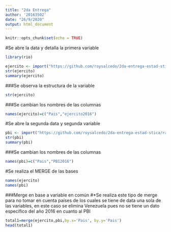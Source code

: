 ---
title: "2da Entrega"
author: '20163502'
date: "26/9/2020"
output: html_document
---

```{r setup, include=FALSE}
knitr::opts_chunk$set(echo = TRUE)
```

#Se abre la data y detalla la primera variable

```{r}
library(rio)

ejercito <- import("https://github.com/roysalcedo/2da-entrega-estad-stica/raw/master/Ejercito.xlsx")
str(ejercito)
summary(ejercito)
```

###Se observa la estructura de la variable

```{r}
str(ejercito)
```

###Se cambian los nombres de las columnas

```{r}
names(ejercito)=c("Pais","ejercito2016")
```

#Se abre la segunda data y segunda variable 

```{r}
pbi <- import("https://github.com/roysalcedo/2da-entrega-estad-stica/raw/master/PBI.xlsx")
str(pbi)
summary(pbi)
```

###Se cambian los nombres de las columnas

```{r}
names(pbi)=c("Pais","PBI2016")
```

#Se realiza el MERGE de las bases


```{r}
names(ejercito)
names(pbi)
```

###Merge en base a variable en común
#*Se realiza este tipo de merge para no tomar en cuenta países de los cuales se tiene de data una sola de las variables, en este caso se elimina Venezuela pues no se tiene un dato específico del año 2016 en cuanto al PBI

```{r}
total1=merge(ejercito,pbi,by.x='Pais', by.y='Pais') 
head(total1)
```

